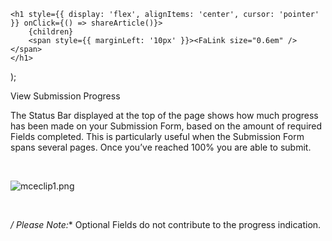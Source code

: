 

    <h1 style={{ display: 'flex', alignItems: 'center', cursor: 'pointer' }} onClick={() => shareArticle()}>
        {children} 
        <span style={{ marginLeft: '10px' }}><FaLink size="0.6em" /></span>
    </h1>
);

<ToastContainer />

<ClickableTitle>View Submission Progress</ClickableTitle>




The Status Bar displayed at the top of the page shows how much progress has been made on your Submission Form, based on the amount of required Fields completed. This is particularly useful when the Submission Form spans several pages. Once you’ve reached 100% you are able to submit.


 


![mceclip1.png](../../../resources/article-images/4412194134675-View-Submission-Progress_1.png)


 


**/* Please Note:** Optional Fields do not contribute to the progress indication.



